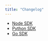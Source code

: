 ```yaml
---
title: "Changelog"
---
```


- [Node SDK](https://github.com/onkernel/kernel-node-sdk/blob/main/CHANGELOG.md)
- [Python SDK](https://github.com/onkernel/kernel-python-sdk/blob/next/CHANGELOG.md)
- [Go SDK](https://github.com/onkernel/kernel-go-sdk/blob/main/CHANGELOG.md)